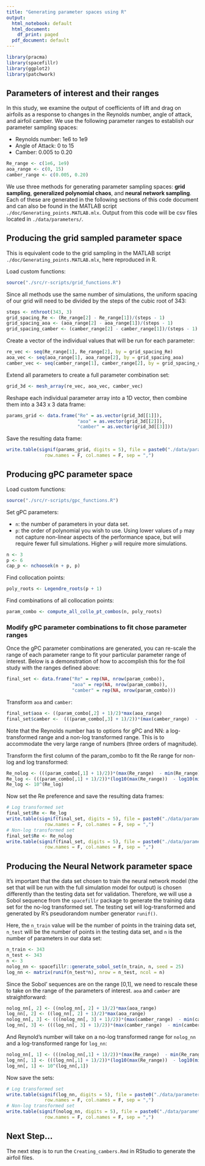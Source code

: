 ```yaml
---
title: "Generating parameter spaces using R"
output:
  html_notebook: default
  html_document:
    df_print: paged
  pdf_document: default
---
```


```r
library(pracma)
library(spacefillr)
library(ggplot2)
library(patchwork)
```

## Parameters of interest and their ranges 

In this study, we examine the output of coefficients of lift and drag on airfoils as a response to changes in the Reynolds number, angle of attack, and airfoil camber. We use the following parameter ranges to establish our parameter sampling spaces: 

 * Reynolds number: 1e6 to 1e9
 * Angle of Attack: 0 to 15
 * Camber: 0.005 to 0.20 

```r
Re_range <- c(1e6, 1e9)
aoa_range <- c(0, 15)
camber_range <- c(0.005, 0.20)
```

We use three methods for generating parameter sampling spaces: __grid sampling__, __generalized polynomial chaos__, and __neural network sampling__. Each of these are generated in the following sections of this code document and can also be found in the MATLAB script `./doc/Generating_points.MATLAB.mlx`. Output from this code will be csv files located in `./data/parameters/`.

## Producing the grid sampled parameter space

This is equivalent code to the grid sampling in the MATLAB script `./doc/Generating_points.MATLAB.mlx`, here reproduced in R. 

Load custom functions: 

```r
source("./src/r-scripts/grid_functions.R")
```

Since all methods use the same number of simulations, the uniform spacing of our grid will need to be divided by the steps of the cubic root of 343: 

```r
steps <- nthroot(343, 3)
grid_spacing_Re <- (Re_range[2] - Re_range[1])/(steps - 1)
grid_spacing_aoa <- (aoa_range[2] - aoa_range[1])/(steps - 1)
grid_spacing_camber <- (camber_range[2] - camber_range[1])/(steps - 1)
```

Create a vector of the individual values that will be run for each parameter:

```r
re_vec <- seq(Re_range[1], Re_range[2], by = grid_spacing_Re)
aoa_vec <- seq(aoa_range[1], aoa_range[2], by = grid_spacing_aoa)
camber_vec <- seq(camber_range[1], camber_range[2], by = grid_spacing_camber)
```

Extend all parameters to create a full parameter combination set:

```r
grid_3d <- mesh_array(re_vec, aoa_vec, camber_vec)
```

Reshape each individual parameter array into a 1D vector, then combine them into a 343 x 3 data frame:

```r
params_grid <- data.frame("Re" = as.vector(grid_3d[[1]]),
                          "aoa" = as.vector(grid_3d[[2]]), 
                          "camber" = as.vector(grid_3d[[3]]))
```

Save the resulting data frame:

```r
write.table(signif(params_grid, digits = 5), file = paste0("./data/parameters/grid_Params_noLogRe.csv"), 
              row.names = F, col.names = F, sep = ",")
```

## Producing gPC parameter space

Load custom functions: 

```r
source("./src/r-scripts/gpc_functions.R")
```

Set gPC parameters:

 - `n`: the number of parameters in your data set. 
 - `p`: the order of polynomial you wish to use. Using lower values of `p` may not capture non-linear aspects of the performance space, but will require fewer full simulations. Higher `p` will require more simulations.

```r
n <- 3
p <- 6
cap_p <- nchoosek(n + p, p)
```

Find collocation points:

```r
poly_roots <- Legendre_roots(p + 1)
```

Find combinations of all collocation points: 

```r
param_combo <- compute_all_collo_pt_combos(n, poly_roots)
```

### Modify gPC parameter combinations to fit chose parameter ranges

Once the gPC parameter combinations are generated, you can re-scale the range of each parameter range to fit your particular parameter range of interest. Below is a demonstration of how to accomplish this for the foil study with the ranges defined above: 

```r
final_set <- data.frame("Re" = rep(NA, nrow(param_combo)), 
                        "aoa" = rep(NA, nrow(param_combo)),
                        "camber" = rep(NA, nrow(param_combo)))
```
 
Transform `aoa` and `camber`: 

```r
final_set$aoa <- ((param_combo[,2] + 1)/2)*max(aoa_range)
final_set$camber <-  (((param_combo[,3] + 1)/2))*(max(camber_range)  - min(camber_range)) + min(camber_range)
```

Note that the Reynolds number has to options for gPC and NN: a log-transformed range and a non-log transformed range. This is to accommodate the very large range of numbers (three orders of magnitude). 

Transform the first column of the param_combo to fit the Re range for non-log and log transformed: 

```r
Re_nolog <- (((param_combo[,1] + 1)/2))*(max(Re_range)  - min(Re_range)) + min(Re_range)
Re_log <- (((param_combo[,1] + 1)/2))*(log10(max(Re_range))  - log10(min(Re_range))) + log10(min(Re_range))
Re_log <- 10^(Re_log)
```

Now set the Re preference and save the resulting data frames: 

```r
# Log transformed set
final_set$Re <- Re_log
write.table(signif(final_set, digits = 5), file = paste0("./data/parameters/gPC_Params_LogRe.csv"), 
              row.names = F, col.names = F, sep = ",")
# Non-log transformed set
final_set$Re <- Re_nolog
write.table(signif(final_set, digits = 5), file = paste0("./data/parameters/gPC_Params_noLogRe.csv"), 
              row.names = F, col.names = F, sep = ",")
```

## Producing the Neural Network parameter space

It's important that the data set chosen to train the neural network model (the set that will be run with the full simulation model for output) is chosen differently than the testing data set for validation. Therefore, we will use a Sobol sequence from the `spacefillr` package to generate the training data set for the no-log transformed set. The testing set will log-transformed and generated by R's pseudorandom number generator `runif()`.

Here, the `n_train` value will be the number of points in the training data set, `n_test` will be the number of points in the testing data set, and `n` is the number of parameters in our data set:

```r
n_train <- 343
n_test <- 343
n <- 3
nolog_nn <- spacefillr::generate_sobol_set(n_train, n, seed = 25)
log_nn <- matrix(runif(n_test*n), nrow = n_test, ncol = n)
```

Since the Sobol' sequences are on the range [0,1], we need to rescale these to take on the range of the parameters of interest. `aoa` and `camber` are straightforward: 

```r
nolog_nn[, 2] <- ((nolog_nn[, 2] + 1)/2)*max(aoa_range)
log_nn[, 2] <- ((log_nn[, 2] + 1)/2)*max(aoa_range)
nolog_nn[, 3] <- (((nolog_nn[, 3] + 1)/2))*(max(camber_range)  - min(camber_range)) + min(camber_range)
log_nn[, 3] <- (((log_nn[, 3] + 1)/2))*(max(camber_range)  - min(camber_range)) + min(camber_range)
```

And Reynold's number will take on a no-log transformed range for `nolog_nn` and a log-transformed range for `log_nn`: 

```r
nolog_nn[, 1] <- (((nolog_nn[,1] + 1)/2))*(max(Re_range)  - min(Re_range)) + min(Re_range)
log_nn[, 1] <- (((log_nn[,1] + 1)/2))*(log10(max(Re_range))  - log10(min(Re_range))) + log10(min(Re_range))
log_nn[, 1] <- 10^(log_nn[,1])
```

Now save the sets: 

```r
# Log transformed set
write.table(signif(log_nn, digits = 5), file = paste0("./data/parameters/NN_Params_LogRe.csv"), 
              row.names = F, col.names = F, sep = ",")
# Non-log transformed set
write.table(signif(nolog_nn, digits = 5), file = paste0("./data/parameters/NN_Params_noLogRe.csv"), 
              row.names = F, col.names = F, sep = ",")
```

## Next Step... 

The next step is to run the `Creating_cambers.Rmd` in RStudio to generate the airfoil files. 

